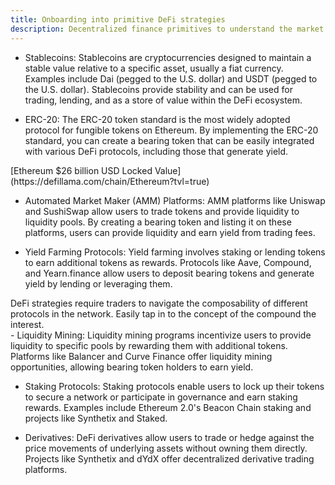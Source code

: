 ```yaml
---
title: Onboarding into primitive DeFi strategies
description: Decentralized finance primitives to understand the market (smart contracts).
---
```


- Stablecoins: Stablecoins are cryptocurrencies designed to maintain a stable value relative to a specific asset, usually a fiat currency. Examples include Dai (pegged to the U.S. dollar) and USDT (pegged to the U.S. dollar). Stablecoins provide stability and can be used for trading, lending, and as a store of value within the DeFi ecosystem.

- ERC-20: The ERC-20 token standard is the most widely adopted protocol for fungible tokens on Ethereum. By implementing the ERC-20 standard, you can create a bearing token that can be easily integrated with various DeFi protocols, including those that generate yield.

 <div style={{textAlign:"center"}}>
    [Ethereum  $26 billion USD Locked Value](https://defillama.com/chain/Ethereum?tvl=true)
</div>

- Automated Market Maker (AMM) Platforms: AMM platforms like Uniswap and SushiSwap allow users to trade tokens and provide liquidity to liquidity pools. By creating a bearing token and listing it on these platforms, users can provide liquidity and earn yield from trading fees.

- Yield Farming Protocols: Yield farming involves staking or lending tokens to earn additional tokens as rewards. Protocols like Aave, Compound, and Yearn.finance allow users to deposit bearing tokens and generate yield by lending or leveraging them.


 <div style={{textAlign:"center", padding:"1em"}}>
    DeFi strategies require traders to navigate the composability of different protocols in the network. Easily tap in to the concept of the compound the interest.
</div>
- Liquidity Mining: Liquidity mining programs incentivize users to provide liquidity to specific pools by rewarding them with additional tokens. Platforms like Balancer and Curve Finance offer liquidity mining opportunities, allowing bearing token holders to earn yield.

- Staking Protocols: Staking protocols enable users to lock up their tokens to secure a network or participate in governance and earn staking rewards. Examples include Ethereum 2.0's Beacon Chain staking and projects like Synthetix and Staked.

- Derivatives: DeFi derivatives allow users to trade or hedge against the price movements of underlying assets without owning them directly. Projects like Synthetix and dYdX offer decentralized derivative trading platforms.
